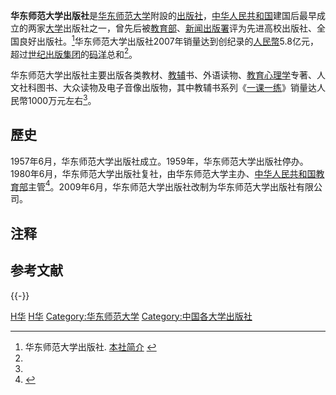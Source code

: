 {{coord|31.22792|121.40339|display=title}}
{{Infobox Publisher
|publisher_name=华东师范大学出版社<br>East China Normal University Press
|publisher_logo=<!--出版社标志-->
|network_type=<!--类型-->
|branding=<!--品牌-->
|firstpublishdate=<!--首次出版日期-->
|country={{PRC}}
|available=<!--是否有效-->
|founded=1957年6月
|founder=<!--成立者-->
|slogan=<!--广告词-->
|motto=<!--箴言-->
|market_share=<!--市场份额-->
|endowment=<!--捐赠-->
|revenue=[[人民幣|人民幣]]5.8亿元（2007年）<ref name="新民周刊">{{cite news | author1 = 何映宇 | author2 =  | title = 这一代书商：通俗读物大行其道 | date = 2008-06-11 | publisher =  | url = http://sh.eastday.com/qtmt/20080611/u1a437692.html | work = [[新民周刊|新民周刊]] | location = [[上海|上海]] | pages =  | accessdate = 2008-06-13 | language = zh-hans | archive-date = 2009-06-12 | archive-url = https://web.archive.org/web/20090612105902/http://sh.eastday.com/qtmt/20080611/u1a437692.html | dead-url = yes }}</ref>
|net_income=<!--净收入-->
|owner=[[华东师范大学|华东师范大学]]
|key_people=社长[[朱杰人|朱杰人]] 总编[[王铁仙|王铁仙]]
|foundation=<!--基金-->
|launch_date=<!--启动时间-->
|closure_date=<!--关闭时间-->
|dissolved=<!--解散时间-->
|past_names=<!--最后名称-->
|periodicaltitles=<!--头衔-->
|website=http://www.ecnupress.com.cn/
|footnotes=<!--脚注-->
}}

'''华东师范大学出版社'''是[[华东师范大学|华东师范大学]]附設的[[出版社|出版社]]，[[中华人民共和国|中华人民共和国]]建国后最早成立的两家[[大学|大学]]出版社之一{{efn|另一家是[[中国人民大学出版社|中国人民大学出版社]]，成立于1955年。}}，曾先后被[[中華人民共和國教育部|教育部]]、[[新闻出版署|新闻出版署]]评为先进高校出版社、全国良好出版社。<ref>华东师范大学出版社. [http://www.ecnupress.com.cn/AboutUs.aspx?cateid=1 本社简介] {{Wayback|url=http://www.ecnupress.com.cn/AboutUs.aspx?cateid=1 |date=20160206184640 }}</ref>华东师范大学出版社2007年销量达到创纪录的[[人民幣|人民幣]]5.8亿元，超过[[世纪出版集团|世纪出版集团]]的[[码洋|码洋]]总和<ref name="新民周刊"/>。

华东师范大学出版社主要出版各类教材、[[教辅|教辅]]书、外语读物、[[教育心理学|教育心理学]]专著、人文社科图书、大众读物及电子音像出版物，其中教辅书系列《[[一課一練_(教輔)|一课一练]]》销量达人民幣1000万元左右<ref name="新民周刊"/>。

==歷史==
1957年6月，华东师范大学出版社成立。1959年，华东师范大学出版社停办。1980年6月，华东师范大学出版社复社，由华东师范大学主办、[[中华人民共和国教育部|中华人民共和国教育部]]主管<ref>{{Cite book|title=中国出版百科全书|last=许力以主编|first=|publisher=[[书海出版社|书海出版社]]|year=1997.12|isbn=7-80550-211-0|location=|pages=187}}</ref>。2009年6月，华东师范大学出版社改制为华东师范大学出版社有限公司。

== 注释 ==
{{notelist|iger=}}

== 参考文献 ==
{{Reflist}}

{{-}}
{{华东师范大学}}
{{上海出版机构}}
{{Authority control}}
[[Category:中华人民共和国时期上海出版机构|H华]]
[[Category:1957年成立的公司|H华]]
[[Category:华东师范大学|Category:华东师范大学]]
[[Category:中国各大学出版社|Category:中国各大学出版社]]